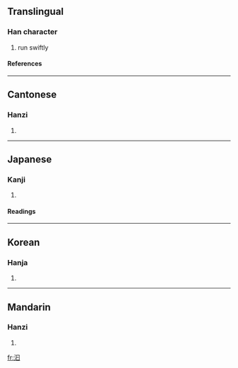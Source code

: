 ==Translingual==
===Han character===
{{Han char|rn=85|rad=水|as=04|sn=7|four=3610<sub>0</sub>|canj=水日 (EA), XX水日 (XXEA)}}
# run swiftly
====References====
{{Han ref|kx=0607.110|dkj=17153|dj=1000.120|hdz=31565.010|uh=6C69|ud=27753|bh=CB53|bd=52051}}

----
==Cantonese==
===Hanzi===
{{yue-hanzi|jyut=|y=mik6}}
# {{defn|Cantonese}}

----
==Japanese==
===Kanji===
{{ja-kanji|grade=|rs=水04}}
# {{defn|Japanese}} 
====Readings====
{{ja-readings|on=[[いつ]] (itsu), [[ごち]] (gochi), [[ごつ]] (gotsu)|kun=[[ながれる]] (nagareru)}}

----
==Korean==
===Hanja===
{{ko-hanja|hangeul=율|eumhun=|rv=yul|mr=yul|y=yul}}
# {{defn|Korean}}

----
==Mandarin==
===Hanzi===
{{cmn-hanzi|pin=[[gǔ]] ([[gu3]]), [[hú]] ([[hu2]]), [[yù]] ([[yu4]])|wg=ku<sup>3</sup>, hu<sup>2</sup>, yü<sup>4</sup>}}
# {{defn|Mandarin}}

[[fr:汩]]